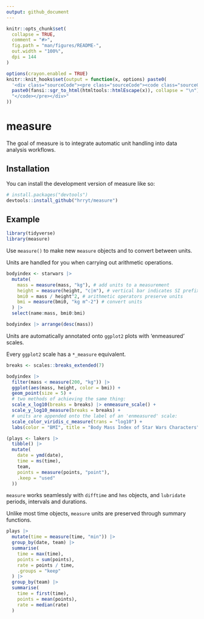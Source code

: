 ```yaml
---
output: github_document
---
```


<!-- README.md is generated from README.Rmd. Please edit that file -->

```r
knitr::opts_chunk$set(
  collapse = TRUE,
  comment = "#>",
  fig.path = "man/figures/README-",
  out.width = "100%",
  dpi = 144
)

options(crayon.enabled = TRUE)
knitr::knit_hooks$set(output = function(x, options) paste0(
  '<div class="sourceCode"><pre class="sourceCode"><code class="sourceCode">',
  paste0(fansi::sgr_to_html(htmltools::htmlEscape(x)), collapse = "\n"),
  "</code></pre></div>"
))
```

# measure

<!-- badges: start -->
<!-- badges: end -->

The goal of measure is to integrate automatic unit handling into data analysis workflows.

## Installation

You can install the development version of measure like so:

``` r
# install.packages("devtools")
devtools::install_github("hrryt/measure")
```

## Example

```r
library(tidyverse)
library(measure)
```

Use `measure()` to make new `measure` objects and to convert between units.

Units are handled for you when carrying out arithmetic operations.

```r
bodyindex <- starwars |>
  mutate(
    mass = measure(mass, "kg"), # add units to a measurement
    height = measure(height, "c|m"), # vertical bar indicates SI prefix
    bmi0 = mass / height^2, # arithmetic operators preserve units
    bmi = measure(bmi0, "kg m^-2") # convert units
  ) |>
  select(name:mass, bmi0:bmi)

bodyindex |> arrange(desc(mass))
```

Units are automatically annotated onto `ggplot2` plots with 'enmeasured' scales.

Every `ggplot2` scale has a `*_measure` equivalent.

```r
breaks <- scales::breaks_extended(7)

bodyindex |>
  filter(mass < measure(200, "kg")) |>
  ggplot(aes(mass, height, color = bmi)) +
  geom_point(size = 5) +
  # two methods of achieving the same thing:
  scale_x_log10(breaks = breaks) |> enmeasure_scale() +
  scale_y_log10_measure(breaks = breaks) +
  # units are appended onto the label of an 'enmeasured' scale:
  scale_color_viridis_c_measure(trans = "log10") +
  labs(color = "BMI", title = "Body Mass Index of Star Wars Characters")
```

```r
(plays <- lakers |>
  tibble() |>
  mutate(
    date = ymd(date),
    time = ms(time),
    team,
    points = measure(points, "point"),
    .keep = "used"
  ))
```

`measure` works seamlessly with `difftime` and `hms` objects, and
`lubridate` periods, intervals and durations.

Unlike most time objects, `measure` units are preserved through summary functions.

```r
plays |>
  mutate(time = measure(time, "min")) |>
  group_by(date, team) |>
  summarise(
    time = max(time),
    points = sum(points),
    rate = points / time,
    .groups = "keep"
  ) |>
  group_by(team) |>
  summarise(
    time = first(time),
    points = mean(points),
    rate = median(rate)
  )
```
